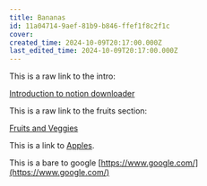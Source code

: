 ```yaml
---
title: Bananas
id: 11a04714-9aef-81b9-b846-ffef1f8c2f1c
cover: 
created_time: 2024-10-09T20:17:00.000Z
last_edited_time: 2024-10-09T20:17:00.000Z
---
```




This is a raw link to the intro: 


[Introduction to notion downloader](/Has%20inline%20db/Database/Introduction%20to%20notion%20downloader)


This is a raw link to the fruits section: 


[Fruits and Veggies](/Nested%20Pages%20and%20links/Examples/Fruits%20and%20Veggies)


This is a link to [Apples](/Has%20inline%20db/Database/Apples%20are%20good).


This is a bare to google [https://www.google.com/](https://www.google.com/)


